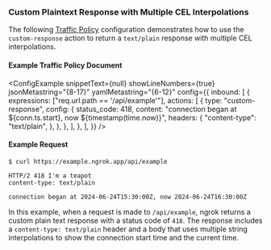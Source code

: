 
### Custom Plaintext Response with Multiple CEL Interpolations

The following [Traffic Policy](/docs/http/traffic-policy/index.mdx)
configuration demonstrates how to use the `custom-response` action to return a
`text/plain` response with multiple CEL interpolations.

#### Example Traffic Policy Document

<ConfigExample
	snippetText={null}
	showLineNumbers={true}
	jsonMetastring="{8-17}"
	yamlMetastring="{6-12}"
	config={{
		inbound: [
			{
				expressions: ["req.url.path == '/api/example'"],
				actions: [
					{
						type: "custom-response",
						config: {
							status_code: 418,
							content:
								"connection began at ${conn.ts.start}, now ${timestamp(time.now)}",
							headers: {
								"content-type": "text/plain",
							},
						},
					},
				],
			},
		],
	}}
/>

#### Example Request

```shell
$ curl https://example.ngrok.app/api/example
```

```http
HTTP/2 418 I'm a teapot
content-type: text/plain

connection began at 2024-06-24T15:30:00Z, now 2024-06-24T16:30:00Z
```

In this example, when a request is made to `/api/example`, ngrok returns a
custom plain text response with a status code of `418`. The response includes a
`content-type: text/plain` header and a body that uses multiple string
interpolations to show the connection start time and the current time.
